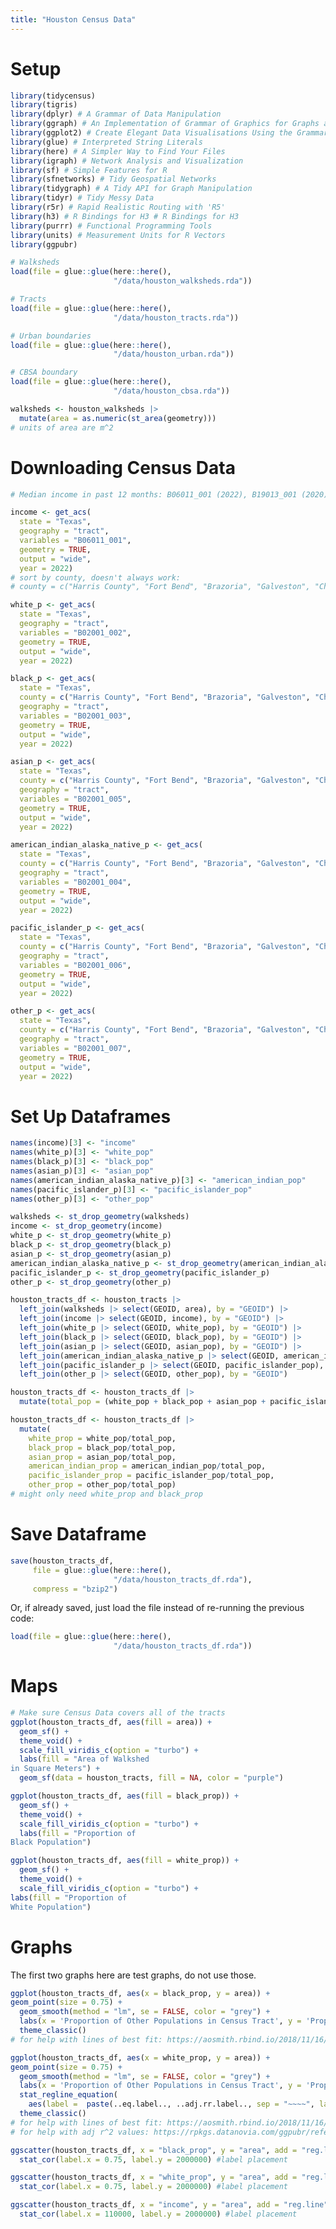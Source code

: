 ```yaml
---
title: "Houston Census Data"
---
```


# Setup

```r
library(tidycensus)
library(tigris)
library(dplyr) # A Grammar of Data Manipulation
library(ggraph) # An Implementation of Grammar of Graphics for Graphs and Networks
library(ggplot2) # Create Elegant Data Visualisations Using the Grammar of Graphics
library(glue) # Interpreted String Literals
library(here) # A Simpler Way to Find Your Files
library(igraph) # Network Analysis and Visualization
library(sf) # Simple Features for R
library(sfnetworks) # Tidy Geospatial Networks
library(tidygraph) # A Tidy API for Graph Manipulation
library(tidyr) # Tidy Messy Data
library(r5r) # Rapid Realistic Routing with 'R5'
library(h3) # R Bindings for H3 # R Bindings for H3
library(purrr) # Functional Programming Tools
library(units) # Measurement Units for R Vectors
library(ggpubr)
```


```r
# Walksheds
load(file = glue::glue(here::here(),
                       "/data/houston_walksheds.rda"))

# Tracts
load(file = glue::glue(here::here(),
                       "/data/houston_tracts.rda"))

# Urban boundaries
load(file = glue::glue(here::here(),
                       "/data/houston_urban.rda"))

# CBSA boundary
load(file = glue::glue(here::here(),
                       "/data/houston_cbsa.rda"))
```

```r
walksheds <- houston_walksheds |>
  mutate(area = as.numeric(st_area(geometry)))
# units of area are m^2
```

# Downloading Census Data

```r
# Median income in past 12 months: B06011_001 (2022), B19013_001 (2020)

income <- get_acs(
  state = "Texas",
  geography = "tract",
  variables = "B06011_001",
  geometry = TRUE,
  output = "wide",
  year = 2022)
# sort by county, doesn't always work:
# county = c("Harris County", "Fort Bend", "Brazoria", "Galveston", "Chambers", "Liberty", "Montgomery", "Waller", "San Jacinto"),
```

```r
white_p <- get_acs(
  state = "Texas",
  geography = "tract",
  variables = "B02001_002",
  geometry = TRUE,
  output = "wide",
  year = 2022)
```

```r
black_p <- get_acs(
  state = "Texas",
  county = c("Harris County", "Fort Bend", "Brazoria", "Galveston", "Chambers", "Liberty", "Montgomery", "Waller", "San Jacinto"),
  geography = "tract",
  variables = "B02001_003",
  geometry = TRUE,
  output = "wide",
  year = 2022)
```

```r
asian_p <- get_acs(
  state = "Texas",
  county = c("Harris County", "Fort Bend", "Brazoria", "Galveston", "Chambers", "Liberty", "Montgomery", "Waller", "San Jacinto"),
  geography = "tract",
  variables = "B02001_005",
  geometry = TRUE,
  output = "wide",
  year = 2022)
```

```r
american_indian_alaska_native_p <- get_acs(
  state = "Texas",
  county = c("Harris County", "Fort Bend", "Brazoria", "Galveston", "Chambers", "Liberty", "Montgomery", "Waller", "San Jacinto"),
  geography = "tract",
  variables = "B02001_004",
  geometry = TRUE,
  output = "wide",
  year = 2022)
```

```r
pacific_islander_p <- get_acs(
  state = "Texas",
  county = c("Harris County", "Fort Bend", "Brazoria", "Galveston", "Chambers", "Liberty", "Montgomery", "Waller", "San Jacinto"),
  geography = "tract",
  variables = "B02001_006",
  geometry = TRUE,
  output = "wide",
  year = 2022)
```

```r
other_p <- get_acs(
  state = "Texas",
  county = c("Harris County", "Fort Bend", "Brazoria", "Galveston", "Chambers", "Liberty", "Montgomery", "Waller", "San Jacinto"),
  geography = "tract",
  variables = "B02001_007",
  geometry = TRUE,
  output = "wide",
  year = 2022)
```

# Set Up Dataframes

```r
names(income)[3] <- "income"
names(white_p)[3] <- "white_pop"
names(black_p)[3] <- "black_pop"
names(asian_p)[3] <- "asian_pop"
names(american_indian_alaska_native_p)[3] <- "american_indian_pop"
names(pacific_islander_p)[3] <- "pacific_islander_pop"
names(other_p)[3] <- "other_pop"
```

```r
walksheds <- st_drop_geometry(walksheds)
income <- st_drop_geometry(income)
white_p <- st_drop_geometry(white_p)
black_p <- st_drop_geometry(black_p)
asian_p <- st_drop_geometry(asian_p)
american_indian_alaska_native_p <- st_drop_geometry(american_indian_alaska_native_p)
pacific_islander_p <- st_drop_geometry(pacific_islander_p)
other_p <- st_drop_geometry(other_p)
```


```r
houston_tracts_df <- houston_tracts |>
  left_join(walksheds |> select(GEOID, area), by = "GEOID") |>
  left_join(income |> select(GEOID, income), by = "GEOID") |>
  left_join(white_p |> select(GEOID, white_pop), by = "GEOID") |>
  left_join(black_p |> select(GEOID, black_pop), by = "GEOID") |>
  left_join(asian_p |> select(GEOID, asian_pop), by = "GEOID") |>
  left_join(american_indian_alaska_native_p |> select(GEOID, american_indian_pop), by = "GEOID") |>
  left_join(pacific_islander_p |> select(GEOID, pacific_islander_pop), by = "GEOID") |>
  left_join(other_p |> select(GEOID, other_pop), by = "GEOID")
```

```r
houston_tracts_df <- houston_tracts_df |>
  mutate(total_pop = (white_pop + black_pop + asian_pop + pacific_islander_pop + american_indian_pop + other_pop))
```


```r
houston_tracts_df <- houston_tracts_df |>
  mutate(
    white_prop = white_pop/total_pop,
    black_prop = black_pop/total_pop,
    asian_prop = asian_pop/total_pop,
    american_indian_prop = american_indian_pop/total_pop,
    pacific_islander_prop = pacific_islander_pop/total_pop,
    other_prop = other_pop/total_pop)
# might only need white_prop and black_prop
```

# Save Dataframe

```r
save(houston_tracts_df, 
     file = glue::glue(here::here(),
                       "/data/houston_tracts_df.rda"),
     compress = "bzip2")
```

Or, if already saved, just load the file instead of re-running the previous code:

```r
load(file = glue::glue(here::here(),
                       "/data/houston_tracts_df.rda"))
```

# Maps

```r
# Make sure Census Data covers all of the tracts
ggplot(houston_tracts_df, aes(fill = area)) + 
  geom_sf() + 
  theme_void() +
  scale_fill_viridis_c(option = "turbo") +
  labs(fill = "Area of Walkshed
in Square Meters") +
  geom_sf(data = houston_tracts, fill = NA, color = "purple")
```

```r
ggplot(houston_tracts_df, aes(fill = black_prop)) + 
  geom_sf() +
  theme_void() +
  scale_fill_viridis_c(option = "turbo") +
  labs(fill = "Proportion of
Black Population")
```

```r
ggplot(houston_tracts_df, aes(fill = white_prop)) + 
  geom_sf() + 
  theme_void() +
  scale_fill_viridis_c(option = "turbo") +
labs(fill = "Proportion of
White Population")
```


# Graphs

The first two graphs here are test graphs, do not use those.

```r
ggplot(houston_tracts_df, aes(x = black_prop, y = area)) +
geom_point(size = 0.75) +
  geom_smooth(method = "lm", se = FALSE, color = "grey") +
  labs(x = 'Proportion of Other Populations in Census Tract', y = 'Proportion of Food Stamps Used in Census Tract') +
  theme_classic()
# for help with lines of best fit: https://aosmith.rbind.io/2018/11/16/plot-fitted-lines/
```

```r
ggplot(houston_tracts_df, aes(x = white_prop, y = area)) +
geom_point(size = 0.75) +
  geom_smooth(method = "lm", se = FALSE, color = "grey") +
  labs(x = 'Proportion of Other Populations in Census Tract', y = 'Proportion of Food Stamps Used in Census Tract') +
  stat_regline_equation(
    aes(label =  paste(..eq.label.., ..adj.rr.label.., sep = "~~~~", label.x.npc = "right", label.y.npc = "top"))) +
  theme_classic()
# for help with lines of best fit: https://aosmith.rbind.io/2018/11/16/plot-fitted-lines/
# for help with adj r^2 values: https://rpkgs.datanovia.com/ggpubr/reference/stat_regline_equation.html 
```

```r
ggscatter(houston_tracts_df, x = "black_prop", y = "area", add = "reg.line", shape = 19, size = 1, xlab = "Proportion of Black Population in Census Tract", ylab = "Area of Walkshed in Square Meters", font.label = c(5, "plain", "black")) +
  stat_cor(label.x = 0.75, label.y = 2000000) #label placement
```

```r
ggscatter(houston_tracts_df, x = "white_prop", y = "area", add = "reg.line", shape = 19, size = 1, xlab = "Proportion of White Population in Census Tract", ylab = "Area of Walkshed in Square Meters", font.label = c(5, "plain", "black")) +
  stat_cor(label.x = 0.75, label.y = 2000000) #label placement
```

```r
ggscatter(houston_tracts_df, x = "income", y = "area", add = "reg.line", shape = 19, size = 1, xlab = "Average Income in Census Tract (USD)", ylab = "Area of Walkshed in Square Meters", font.label = c(5, "plain", "black")) +
  stat_cor(label.x = 110000, label.y = 2000000) #label placement
```

